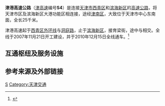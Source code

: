 {{中国高速公路信息框
| 省名 = Tianjin
| 编号 = S4
| 名称 = 津港高速公路
| 地圖 = 
| 路線簡稱 = 津港
| 最近通車日期 = 2010年12月15日
| 规划总里程 = 25
| 起點 = [[天津市|天津市]][[西青区|西青区]]
| 終點 = [[天津市|天津市]][[滨海新区|滨海新区]]
| 出口處數 = 8
| 服务区数 = 2
}}
'''津港高速公路'''（[[天津高速公路|津高速]]编号'''S4'''）是连接[[天津市|天津市]][[西青区|西青区]]和[[滨海新区|滨海新区]]的[[高速公路|高速公路]]，将天津市区及滨海新区大港功能区相连接，途经[[津南区|津南区]]，大致位于天津市中心东南面，全长25千米。

津港高速起于[[西青区|西青区]][[外环线|外环线]]与[[洞庭路|洞庭路]]，止于[[滨海新区|滨海新区]]，接育梁街，途中与{{China Expwy Name|S50|P=Tianjin}}相交。全线于2007年11月21日开工建设，并于2010年12月15日全线通车。<ref>{{cite web | url=http://news.163.com/10/1216/14/6O1HPNKF00014AED.html | title=津港高速一期开通 小客全程10元 | publisher=[[网易|网易]] | work=[[每日新报|每日新报]] | date=2010-12-16 }}{{Dead link|date=2020年1月 |bot=InternetArchiveBot |fix-attempted=yes }}</ref>

==互通枢纽及服务设施==
{{Start expwy exit box|place=1}}
{{Expwy exit item|place=[[天津市|天津市]]<br />[[西青区|西青区]]|place rows=2|type=H|index=|name=洞庭路立交桥|dist start=|road connection={{中国省道名|113|外环南路}}|comment=免费路段}}
{{Expwy exit item|type=E|index=|name=|dist start=|road connection=津荣道|comment=大港方向；免费路段}}
{{Expwy exit item|place=[[天津市|天津市]]<br />[[津南区|津南区]]|place rows=10|type=E|index=|name=梨双路|dist start=|road connection={{中国县道名|441|梨双公路}}|comment=免费路段}}
{{Expwy exit item|type=P|index=|name=双港停车区|dist start=|road connection=|comment=免费路段}}
{{Expwy exit item|type=E|index=|name=|dist start=|road connection=景蓬道|comment=免费路段}}
{{Expwy exit item|type=E|index=|name=海河教育园区|dist start=|road connection={{中国县道名|461|白万公路}}<br>雅观路<br>同砚路|comment=免费路段}}
{{Expwy exit item|type=T|index=|name=津港高速天津主线收费站|dist start=|road connection=|comment=}}
{{Expwy exit item|type=H|index=|name=|dist start=|road connection={{China Expwy Name|S50|[[津晋高速公路|津晋高速公路]]|P=Tianjin}}|comment=}}
{{Expwy exit item|type=E|index=|name=咸水沽|dist start=|road connection={{中国省道名|317|二八线}}|comment=}}
{{Expwy exit item|type=E|index=|name=盛塘路|dist start=|road connection={{中国县道名|468|盛塘路}}|comment=}}
{{Expwy exit item|type=T|index=|name=津港高速大港主线收费站|dist start=|road connection=|comment=}}
{{Expwy exit item|type=P|index=|name=大港停车区|dist start=|road connection=|comment=免费路段}}
{{End expwy exit box|place=1}}

== 参考来源及外部链接 ==
{{reflist}}


{{天津市高速公路}}
{{天津公路交通}}

[[Category:天津市高速公路|S]]
[[Category:天津交通|Category:天津交通]]